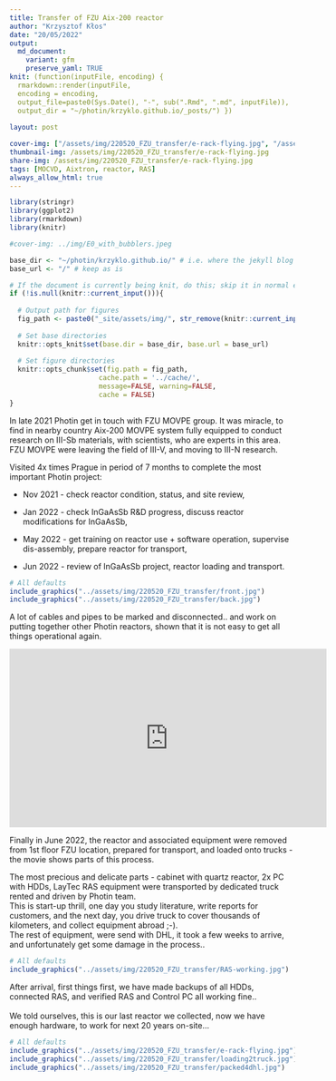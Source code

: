 ```yaml
---
title: Transfer of FZU Aix-200 reactor
author: "Krzysztof Kłos"
date: "20/05/2022"
output:
  md_document:
    variant: gfm
    preserve_yaml: TRUE
knit: (function(inputFile, encoding) {
  rmarkdown::render(inputFile, 
  encoding = encoding, 
  output_file=paste0(Sys.Date(), "-", sub(".Rmd", ".md", inputFile)), 
  output_dir = "~/photin/krzyklo.github.io/_posts/") })
  
layout: post

cover-img: ["/assets/img/220520_FZU_transfer/e-rack-flying.jpg", "/assets/img/220520_FZU_transfer/loading2truck.jpg", "/assets/img/220520_FZU_transfer/RAS-working.jpg", "/assets/img/220520_FZU_transfer/FZU-Software.png"] 
thumbnail-img: /assets/img/220520_FZU_transfer/e-rack-flying.jpg
share-img: /assets/img/220520_FZU_transfer/e-rack-flying.jpg
tags: [MOCVD, Aixtron, reactor, RAS]
always_allow_html: true
---
```


```r
library(stringr)
library(ggplot2)
library(rmarkdown)
library(knitr)

#cover-img: ../img/E0_with_bubblers.jpeg

```



```r
base_dir <- "~/photin/krzyklo.github.io/" # i.e. where the jekyll blog is on the hard drive.
base_url <- "/" # keep as is

# If the document is currently being knit, do this; skip it in normal execution
if (!is.null(knitr::current_input())){
  
  # Output path for figures
  fig_path <- paste0("_site/assets/img/", str_remove(knitr::current_input(), ".Rmd"), "/")
  
  # Set base directories
  knitr::opts_knit$set(base.dir = base_dir, base.url = base_url)
  
  # Set figure directories
  knitr::opts_chunk$set(fig.path = fig_path,
                      cache.path = '../cache/',
                      message=FALSE, warning=FALSE,
                      cache = FALSE)
}

```

In late 2021 Photin get in touch with FZU MOVPE group.
It was miracle, to find in nearby country Aix-200 MOVPE system fully equipped to conduct research on III-Sb materials, with scientists, who are experts in this area.  
FZU MOVPE were leaving the field of III-V, and moving to III-N research.  

Visited 4x times Prague in period of 7 months to complete the most important Photin project:

- Nov 2021 - check reactor condition, status, and site review,  

- Jan 2022 - check InGaAsSb R&D progress, discuss reactor modifications for InGaAsSb,  

- May 2022 - get training on reactor use + software operation, supervise dis-assembly, prepare reactor for transport,  

- Jun 2022 - review of InGaAsSb project, reactor loading and transport.  


```r
# All defaults
include_graphics("../assets/img/220520_FZU_transfer/front.jpg")
include_graphics("../assets/img/220520_FZU_transfer/back.jpg")
```

A lot of cables and pipes to be marked and disconnected.. and work on putting together other Photin reactors, shown that it is not easy to get all things operational again.  

<iframe width="560" height="315" src="https://youtube.com/embed/4R3xLsiTgg0" frameborder="0" allow="autoplay; encrypted-media" allowfullscreen></iframe>

Finally in June 2022, the reactor and associated equipment were removed from 1st floor FZU location, prepared for transport, and loaded onto trucks - the movie shows parts of this process.  

The most precious and delicate parts - cabinet with quartz reactor, 2x PC with HDDs, LayTec RAS equipment were transported by dedicated truck rented and driven by Photin team.   
This is start-up thrill, one day you study literature, write reports for customers, and the next day, you drive truck to cover thousands of kilometers, and collect equipment abroad ;-).  
The rest of equipment, were send with DHL, it took a few weeks to arrive, and unfortunately get some damage in the process.. 

```r
# All defaults
include_graphics("../assets/img/220520_FZU_transfer/RAS-working.jpg")

```

After arrival, first things first, we have made backups of all HDDs, connected RAS, and verified RAS and Control PC all working fine..   
<BR>
We told ourselves, this is our last reactor we collected, now we have enough hardware, to work for next 20 years on-site...  

```r
# All defaults
include_graphics("../assets/img/220520_FZU_transfer/e-rack-flying.jpg")
include_graphics("../assets/img/220520_FZU_transfer/loading2truck.jpg")
include_graphics("../assets/img/220520_FZU_transfer/packed4dhl.jpg")
```


